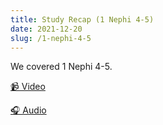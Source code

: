 ```yaml
---
title: Study Recap (1 Nephi 4-5)
date: 2021-12-20
slug: /1-nephi-4-5
---
```


We covered 1 Nephi 4-5.

[📹 Video](https://www.youtube.com/watch?v=3v1MUltwSFM)

[🎧 Audio](https://ranaeperry-institute.s3.us-west-2.amazonaws.com/bom/003.m4a)
